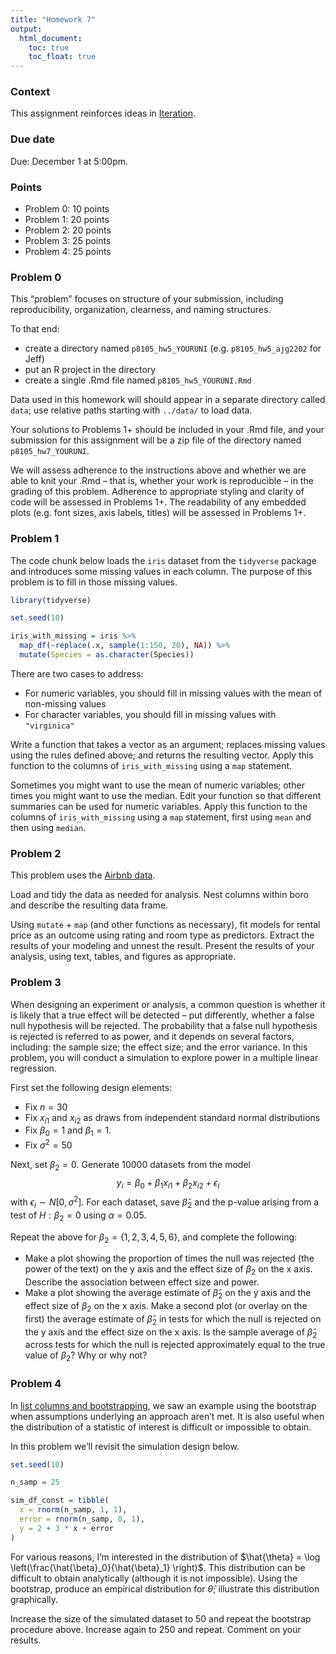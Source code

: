 ```yaml
---
title: "Homework 7"
output:
  html_document: 
    toc: true
    toc_float: true
---
```


### Context

This assignment reinforces ideas in [Iteration](topic_iteration.html). 

### Due date

Due: December 1 at 5:00pm. 

### Points

* Problem 0: 10 points
* Problem 1: 20 points
* Problem 2: 20 points
* Problem 3: 25 points
* Problem 4: 25 points


### Problem 0

This "problem" focuses on structure of your submission, including reproducibility, organization, clearness, and naming structures. 

To that end: 

* create a directory named `p8105_hw5_YOURUNI` (e.g. `p8105_hw5_ajg2202` for Jeff)
* put an R project in the directory
* create a single .Rmd file named `p8105_hw5_YOURUNI.Rmd`

Data used in this homework will should appear in a separate directory called `data`; use relative paths starting with `../data/` to load data.

Your solutions to Problems 1+ should be included in your .Rmd file, and your submission for this assignment will be a zip file of the directory named `p8105_hw7_YOURUNI`. 

We will assess adherence to the instructions above and whether we are able to knit your .Rmd -- that is, whether your work is reproducible -- in the grading of this problem. Adherence to appropriate styling and clarity of code will be assessed in Problems 1+. The readability of any embedded plots (e.g. font sizes, axis labels, titles) will be assessed in Problems 1+. 


### Problem 1

The code chunk below loads the `iris` dataset from the `tidyverse` package and introduces some missing values in each column. The purpose of this problem is to fill in those missing values.

```r
library(tidyverse)

set.seed(10)

iris_with_missing = iris %>% 
  map_df(~replace(.x, sample(1:150, 20), NA)) %>%
  mutate(Species = as.character(Species))
```

There are two cases to address: 

* For numeric variables, you should fill in missing values with the mean of non-missing values
* For character variables, you should fill in missing values with `"virginica"`

Write a function that takes a vector as an argument; replaces missing values using the rules defined above; and returns the resulting vector. Apply this function to the columns of `iris_with_missing` using a `map` statement. 

Sometimes you might want to use the mean of numeric variables; other times you might want to use the median. Edit your function so that different summaries can be used for numeric variables. Apply this function to the columns of `iris_with_missing` using a `map` statement, first using `mean` and then using `median`. 


### Problem 2

This problem uses the [Airbnb data](./dataset_airbnb.html). 

Load and tidy the data as needed for analysis. Nest columns within boro and describe the resulting data frame. 

Using `mutate` + `map` (and other functions as necessary), fit models for rental price as an outcome using rating and room type as predictors. Extract the results of your modeling and unnest the result. Present the results of your analysis, using text, tables, and figures as appropriate. 


### Problem 3

When designing an experiment or analysis, a common question is whether it is likely that a true effect will be detected – put differently, whether a false null hypothesis will be rejected. The probability that a false null hypothesis is rejected is referred to as power, and it depends on several factors, including: the sample size; the effect size; and the error variance. In this problem, you will conduct a simulation to explore power in a multiple linear regression.

First set the following design elements:

* Fix $n=30$
* Fix $x_{i1}$ and $x_{i2}$ as draws from independent standard normal distributions 
* Fix $\beta_0=1$ and $\beta_1 = 1$.
* Fix $\sigma^2 = 50$

Next, set $\beta_2=0$. Generate 10000 datasets from the model 
$$ y_i = \beta_0 + \beta_1 x_{i1} + \beta_2 x_{i2} + \epsilon_{i} $$
with $\epsilon_{i} ∼ N[0,\sigma^2]$. For each dataset, save $\hat{\beta}_2$ and the p-value arising from a test of $H : \beta_2 = 0$ using $\alpha = 0.05$.

Repeat the above for $\beta_2 = \{1, 2, 3, 4, 5, 6\}$, and complete the following:

* Make a plot showing the proportion of times the null was rejected (the power of the text) on the y axis and the effect size of $\beta_2$ on the x axis. Describe the association between effect size and power.
* Make a plot showing the average estimate of $\hat{\beta}_2$ on the y axis and the effect size of $\beta_2$ on the x axis. Make a second plot (or overlay on the first) the average estimate of $\hat{\beta}_2$ in tests for which the null is rejected on the y axis and the effect size on the x axis. Is the sample average of $\hat{\beta}_2$ across tests for which the null is rejected approximately equal to the true value of $\beta_2$? Why or why not?


### Problem 4

In [list columns and bootstrapping](listcols_and_bootstrapping.html), we saw an example using the bootstrap when assumptions underlying an approach aren't met. It is also useful when the distribution of a statistic of interest is difficult or impossible to obtain.

In this problem we'll revisit the simulation design below.

```r
set.seed(10)

n_samp = 25

sim_df_const = tibble(
  x = rnorm(n_samp, 1, 1),
  error = rnorm(n_samp, 0, 1),
  y = 2 + 3 * x + error
)
```

For various reasons, I'm interested in the distribution of $\hat{\theta} = \log \left(\frac{\hat{\beta}_0}{\hat{\beta}_1} \right)$. This distribution can be difficult to obtain analytically (although it is not impossible). Using the bootstrap, produce an empirical distribution for $\hat{\theta}$; illustrate this distribution graphically.

Increase the size of the simulated dataset to 50 and repeat the bootstrap procedure above. Increase again to 250 and repeat. Comment on your results. 



